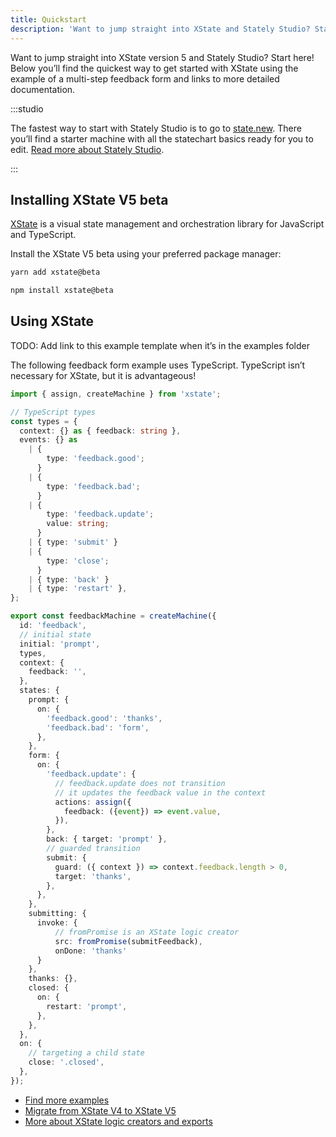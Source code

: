 ```yaml
---
title: Quickstart
description: 'Want to jump straight into XState and Stately Studio? Start here!'
---
```



Want to jump straight into XState version 5 and Stately Studio? Start here! Below you’ll find the quickest way to get started with XState using the example of a multi-step feedback form and links to more detailed documentation.

:::studio

The fastest way to start with Stately Studio is to go to [state.new](https://state.new). There you’ll find a starter machine with all the statechart basics ready for you to edit. [Read more about Stately Studio](studio.mdx).

:::

## Installing XState V5 beta

[XState](xstate.mdx) is a visual state management and orchestration library for JavaScript and TypeScript.

Install the XState V5 beta using your preferred package manager:

<Tabs>
<TabItem value="yarn" label="yarn">

```bash
yarn add xstate@beta
```

</TabItem>

<TabItem value="npm" label="npm">

```bash
npm install xstate@beta
```

</TabItem>
</Tabs>

## Using XState

TODO: Add link to this example template when it’s in the examples folder

The following feedback form example uses TypeScript. TypeScript isn’t necessary for XState, but it is advantageous!

```ts
import { assign, createMachine } from 'xstate';

// TypeScript types
const types = {
  context: {} as { feedback: string },
  events: {} as
    | {
        type: 'feedback.good';
      }
    | {
        type: 'feedback.bad';
      }
    | {
        type: 'feedback.update';
        value: string;
      }
    | { type: 'submit' }
    | {
        type: 'close';
      }
    | { type: 'back' }
    | { type: 'restart' },
};

export const feedbackMachine = createMachine({
  id: 'feedback',
  // initial state
  initial: 'prompt',
  types,
  context: {
    feedback: '',
  },
  states: {
    prompt: {
      on: {
        'feedback.good': 'thanks',
        'feedback.bad': 'form',
      },
    },
    form: {
      on: {
        'feedback.update': {
          // feedback.update does not transition
          // it updates the feedback value in the context
          actions: assign({
            feedback: ({event}) => event.value,
          }),
        },
        back: { target: 'prompt' },
        // guarded transition
        submit: {
          guard: ({ context }) => context.feedback.length > 0,
          target: 'thanks',
        },
      },
    },
    submitting: {
      invoke: {
          // fromPromise is an XState logic creator
          src: fromPromise(submitFeedback),
          onDone: 'thanks'
      } 
    },
    thanks: {},
    closed: {
      on: {
        restart: 'prompt',
      },
    },
  },
  on: {
    // targeting a child state
    close: '.closed',
  },
});
```

- [Find more examples](examples.mdx)
- [Migrate from XState V4 to XState V5](migration.mdx)
- [More about XState logic creators and exports](installation.mdx#exports)